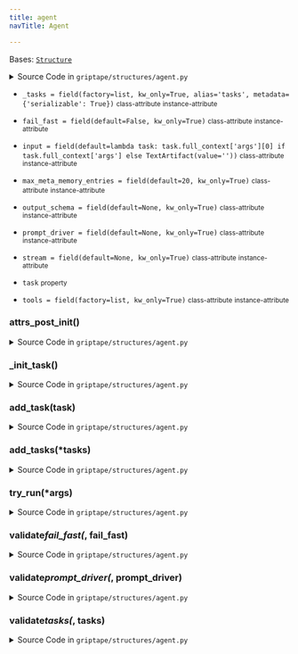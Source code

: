 ```yaml
---
title: agent
navTitle: Agent

---
```


<span id="griptape.structures.agent.Agent"></span>

Bases:
 [`Structure`](./#griptape.structures.Structure "Structure (griptape.structures.Structure)")

<details><summary>Source Code in <code>griptape&#47;structures&#47;agent.py</code></summary>

```python
@define
class Agent(Structure):
    input: Union[str, list, tuple, BaseArtifact, Callable[[BaseTask], BaseArtifact]] = field(
        default=lambda task: task.full_context["args"][0] if task.full_context["args"] else TextArtifact(value=""),
    )
    stream: Optional[bool] = field(default=None, kw_only=True)
    prompt_driver: Optional[BasePromptDriver] = field(default=None, kw_only=True)
    output_schema: Optional[Union[Schema, type[BaseModel]]] = field(default=None, kw_only=True)
    tools: list[BaseTool] = field(factory=list, kw_only=True)
    max_meta_memory_entries: Optional[int] = field(default=20, kw_only=True)
    fail_fast: bool = field(default=False, kw_only=True)
    _tasks: list[Union[BaseTask, list[BaseTask]]] = field(
        factory=list, kw_only=True, alias="tasks", metadata={"serializable": True}
    )

    @fail_fast.validator  # pyright: ignore[reportAttributeAccessIssue]
    def validate_fail_fast(self, _: Attribute, fail_fast: bool) -> None:  # noqa: FBT001
        if fail_fast:
            raise ValueError("Agents cannot fail fast, as they can only have 1 task.")

    @prompt_driver.validator  # pyright: ignore[reportAttributeAccessIssue, reportOptionalMemberAccess]
    def validate_prompt_driver(self, _: Attribute, prompt_driver: Optional[BasePromptDriver]) -> None:
        if prompt_driver is not None and self.stream is not None:
            warnings.warn(
                "`Agent.prompt_driver` is set, but `Agent.stream` was provided. `Agent.stream` will be ignored. This will be an error in the future.",
                UserWarning,
                stacklevel=2,
            )

    @_tasks.validator  # pyright: ignore[reportAttributeAccessIssue]
    def validate_tasks(self, _: Attribute, tasks: list) -> None:
        if tasks and self.prompt_driver is not None:
            warnings.warn(
                "`Agent.tasks` is set, but `Agent.prompt_driver` was provided. `Agent.prompt_driver` will be ignored. This will be an error in the future.",
                UserWarning,
                stacklevel=2,
            )

    def __attrs_post_init__(self) -> None:
        super().__attrs_post_init__()

        if len(self.tasks) == 0:
            self._init_task()

    @property
    def task(self) -> BaseTask:
        return self.tasks[0]

    def add_task(self, task: BaseTask) -> BaseTask:
        self._tasks.clear()

        task.preprocess(self)

        self._tasks.append(task)

        return task

    def add_tasks(self, *tasks: BaseTask | list[BaseTask]) -> list[BaseTask]:
        if len(tasks) > 1:
            raise ValueError("Agents can only have one task.")
        return super().add_tasks(*tasks)

    @observable
    def try_run(self, *args) -> Agent:
        self.task.run()

        return self

    def _init_task(self) -> None:
        if self.stream is None:
            with validators.disabled():
                self.stream = Defaults.drivers_config.prompt_driver.stream

        if self.prompt_driver is None:
            with validators.disabled():
                prompt_driver = evolve(Defaults.drivers_config.prompt_driver, stream=self.stream)
                self.prompt_driver = prompt_driver
        else:
            prompt_driver = self.prompt_driver

        task = PromptTask(
            self.input,
            prompt_driver=prompt_driver,
            tools=self.tools,
            output_schema=self.output_schema,
            max_meta_memory_entries=self.max_meta_memory_entries,
        )

        self.add_task(task)
```

</details>

-   `_tasks = field(factory=list, kw_only=True, alias='tasks', metadata={'serializable': True})` <small>class-attribute</small> <small>instance-attribute</small>  <span id="griptape.structures.agent.Agent._tasks"></span> 

-   `fail_fast = field(default=False, kw_only=True)` <small>class-attribute</small> <small>instance-attribute</small>  <span id="griptape.structures.agent.Agent.fail_fast"></span> 

-   `input = field(default=lambda task: task.full_context['args'][0] if task.full_context['args'] else TextArtifact(value=''))` <small>class-attribute</small> <small>instance-attribute</small>  <span id="griptape.structures.agent.Agent.input"></span> 

-   `max_meta_memory_entries = field(default=20, kw_only=True)` <small>class-attribute</small> <small>instance-attribute</small>  <span id="griptape.structures.agent.Agent.max_meta_memory_entries"></span> 

-   `output_schema = field(default=None, kw_only=True)` <small>class-attribute</small> <small>instance-attribute</small>  <span id="griptape.structures.agent.Agent.output_schema"></span> 

-   `prompt_driver = field(default=None, kw_only=True)` <small>class-attribute</small> <small>instance-attribute</small>  <span id="griptape.structures.agent.Agent.prompt_driver"></span> 

-   `stream = field(default=None, kw_only=True)` <small>class-attribute</small> <small>instance-attribute</small>  <span id="griptape.structures.agent.Agent.stream"></span> 

-   `task` <small>property</small>  <span id="griptape.structures.agent.Agent.task"></span> 

-   `tools = field(factory=list, kw_only=True)` <small>class-attribute</small> <small>instance-attribute</small>  <span id="griptape.structures.agent.Agent.tools"></span> 

<span id="griptape.structures.agent.Agent.__attrs_post_init__"></span>

### **attrs_post_init**()

<details><summary>Source Code in <code>griptape&#47;structures&#47;agent.py</code></summary>

```python
def __attrs_post_init__(self) -> None:
    super().__attrs_post_init__()

    if len(self.tasks) == 0:
        self._init_task()
```

</details>

<span id="griptape.structures.agent.Agent._init_task"></span>

### \_init_task()

<details><summary>Source Code in <code>griptape&#47;structures&#47;agent.py</code></summary>

```python
def _init_task(self) -> None:
    if self.stream is None:
        with validators.disabled():
            self.stream = Defaults.drivers_config.prompt_driver.stream

    if self.prompt_driver is None:
        with validators.disabled():
            prompt_driver = evolve(Defaults.drivers_config.prompt_driver, stream=self.stream)
            self.prompt_driver = prompt_driver
    else:
        prompt_driver = self.prompt_driver

    task = PromptTask(
        self.input,
        prompt_driver=prompt_driver,
        tools=self.tools,
        output_schema=self.output_schema,
        max_meta_memory_entries=self.max_meta_memory_entries,
    )

    self.add_task(task)
```

</details>

<span id="griptape.structures.agent.Agent.add_task"></span>

### add_task(task)

<details><summary>Source Code in <code>griptape&#47;structures&#47;agent.py</code></summary>

```python
def add_task(self, task: BaseTask) -> BaseTask:
    self._tasks.clear()

    task.preprocess(self)

    self._tasks.append(task)

    return task
```

</details>

<span id="griptape.structures.agent.Agent.add_tasks"></span>

### add_tasks(\*tasks)

<details><summary>Source Code in <code>griptape&#47;structures&#47;agent.py</code></summary>

```python
def add_tasks(self, *tasks: BaseTask | list[BaseTask]) -> list[BaseTask]:
    if len(tasks) > 1:
        raise ValueError("Agents can only have one task.")
    return super().add_tasks(*tasks)
```

</details>

<span id="griptape.structures.agent.Agent.try_run"></span>

### try_run(\*args)

<details><summary>Source Code in <code>griptape&#47;structures&#47;agent.py</code></summary>

```python
@observable
def try_run(self, *args) -> Agent:
    self.task.run()

    return self
```

</details>

<span id="griptape.structures.agent.Agent.validate_fail_fast"></span>

### validate*fail_fast(*, fail_fast)

<details><summary>Source Code in <code>griptape&#47;structures&#47;agent.py</code></summary>

```python
@fail_fast.validator  # pyright: ignore[reportAttributeAccessIssue]
def validate_fail_fast(self, _: Attribute, fail_fast: bool) -> None:  # noqa: FBT001
    if fail_fast:
        raise ValueError("Agents cannot fail fast, as they can only have 1 task.")
```

</details>

<span id="griptape.structures.agent.Agent.validate_prompt_driver"></span>

### validate*prompt_driver(*, prompt_driver)

<details><summary>Source Code in <code>griptape&#47;structures&#47;agent.py</code></summary>

```python
@prompt_driver.validator  # pyright: ignore[reportAttributeAccessIssue, reportOptionalMemberAccess]
def validate_prompt_driver(self, _: Attribute, prompt_driver: Optional[BasePromptDriver]) -> None:
    if prompt_driver is not None and self.stream is not None:
        warnings.warn(
            "`Agent.prompt_driver` is set, but `Agent.stream` was provided. `Agent.stream` will be ignored. This will be an error in the future.",
            UserWarning,
            stacklevel=2,
        )
```

</details>

<span id="griptape.structures.agent.Agent.validate_tasks"></span>

### validate*tasks(*, tasks)

<details><summary>Source Code in <code>griptape&#47;structures&#47;agent.py</code></summary>

```python
@_tasks.validator  # pyright: ignore[reportAttributeAccessIssue]
def validate_tasks(self, _: Attribute, tasks: list) -> None:
    if tasks and self.prompt_driver is not None:
        warnings.warn(
            "`Agent.tasks` is set, but `Agent.prompt_driver` was provided. `Agent.prompt_driver` will be ignored. This will be an error in the future.",
            UserWarning,
            stacklevel=2,
        )
```

</details>

